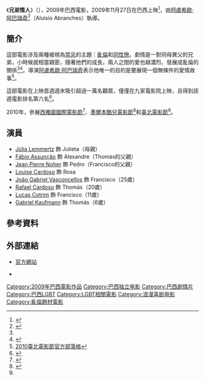 {{Infobox Film
| name               = 兄弟情人
| original_name      = {{lang|pt|Do Começo ao Fim}}
| image              = Do Começo ao Fim Poster.jpg
| cn_image           = 
| hk_image           = 
| tw_image           = 
| caption            = 
| director           = [[阿盧希歐·阿巴瑞奇|阿盧希歐·阿巴瑞奇]]
| executive_producer =
| producer           = 
| writer             = 
| narrator           = 
| production_supervisor =
| starring           = 
| music              = [[André_Abujambra|André Abujambra]]
| cinematography     = [[Ueli_Steiger|Ueli Steiger]]
| editing            = 
| studio             = 
| distributor        = [[Lama_Films|Lama Films]]
| released           = （巴西）[[2009年11月|2009年11月27日]]
| sec-title          =
| rate               = 
| runtime            = 105分
| country            = [[巴西电影|巴西]]
| language           = [[葡萄牙語|葡萄牙語]]
| imdb_id            = 
| amg_id             = 
| budget             = 1百萬（[[雷亚尔|雷亚尔]]）<ref>{{Cite web |url=http://www.cinepop.com.br/filmes/do_comeco_ao_fim.htm |title=存档副本 |accessdate=2010-06-28 |archive-date=2015-09-23 |archive-url=https://web.archive.org/web/20150923203632/http://www.cinepop.com.br/filmes/do_comeco_ao_fim.htm |dead-url=no }}</ref>
| gross              =
| preceded_by        = 
| followed_by        = 
| cn_name            = 從開始到結束
| hk_name            = 
| tw_name            = 兄弟情人
}}
《'''兄弟情人'''》（{{lang-pt|Do Começo ao Fim}}），2009年巴西電影，2009年11月27日在巴西上映<ref>{{Cite web |url=http://docomecoaofim.com.br/blog/?p=87 |title=官方部落格 |accessdate=2010-06-28 |archive-date=2010-02-12 |archive-url=https://web.archive.org/web/20100212091804/http://docomecoaofim.com.br/blog/?p=87 |dead-url=no }}</ref>，由[[阿盧希歐·阿巴瑞奇|阿盧希歐·阿巴瑞奇]]<ref name="tff">{{Cite web |url=http://www.taipeiff.org.tw/Film/FileIntro.aspx?id=40&subid=4011&filmID=417 |title=2010臺北電影節官網的介紹 |accessdate=2010-06-28 |archive-date=2010-05-16 |archive-url=https://web.archive.org/web/20100516232426/http://www.taipeiff.org.tw/Film/FileIntro.aspx?id=40&subid=4011&filmID=417 |dead-url=no }}</ref>（Aluisio Abranches）執導。

== 簡介 ==
這部電影涉及兩種被視為[[禁忌|禁忌]]的主題：[[亂倫|亂倫]]和[[同性戀|同性戀]]。劇情是一對同母異父的兄弟，小時候就相當親密，隨著他們的成長，兩人之間的愛也越濃烈，發展成亂倫的關係<ref name="tff" /><ref>{{Cite web |url=http://www.imdb.com/title/tt1440741/ |title=IMDb上的劇情簡介 |accessdate=2010-06-28 |archive-date=2010-07-25 |archive-url=https://web.archive.org/web/20100725200751/http://www.imdb.com/title/tt1440741/ |dead-url=no }}</ref>。導演[[阿盧希歐·阿巴瑞奇|阿盧希歐·阿巴瑞奇]]表示他唯一的目的是要展現一個無條件的愛情故事<ref>[http://tiff2010.pixnet.net/blog/post/8184964 2010臺北電影節官方部落格]</ref>。

這部電影在上映首週週末吸引超過一萬名觀眾，僅僅在九家電影院上映，且得到該週電影排名第六名<ref>{{Cite web |url=http://oglobo.globo.com/cultura/mat/2009/12/01/lua-nova-ultrapassa-3-milhoes-de-espectadores-ja-o-setimo-filme-mais-visto-do-ano-no-brasil-914999491.asp |title='Lua nova' ultrapassa 3 milhões de espectadores e já é o sétimo filme mais visto do ano no Brasil |accessdate=2010-06-28 |archive-date=2009-12-06 |archive-url=https://web.archive.org/web/20091206021548/http://oglobo.globo.com/cultura/mat/2009/12/01/lua-nova-ultrapassa-3-milhoes-de-espectadores-ja-o-setimo-filme-mais-visto-do-ano-no-brasil-914999491.asp |dead-url=no }}</ref>。

2010年，參展[[西雅圖國際電影節|西雅圖國際電影節]]<ref>{{Cite web |url=http://www.siff.net/festival/film/detail.aspx?id=42815&FID=166 |title=西雅圖國際電影節官網的介紹 |accessdate=2010-06-28 |archive-date=2010-06-05 |archive-url=https://web.archive.org/web/20100605101744/http://www.siff.net/festival/film/detail.aspx?id=42815&fid=166 |dead-url=no }}</ref>、[[墨爾本酷兒電影節|墨爾本酷兒電影節]]<ref>{{Cite web |url=http://www.mqff.com.au/film.php?PID=131 |title=墨爾本酷兒電影節官網的介紹 |accessdate=2010-06-29 |archive-date=2011-02-20 |archive-url=https://web.archive.org/web/20110220204917/http://www.mqff.com.au/film.php?PID=131 |dead-url=no }}</ref>和[[台北電影節|臺北電影節]]<ref name="tff" />。

== 演員 ==
*[[Júlia_Lemmertz|Júlia Lemmertz]] 飾 Julieta（母親）
*[[Fábio_Assunção|Fábio Assunção]] 飾 Alexandre（Thomás的父親）
*[[Jean_Pierre_Noher|Jean Pierre Noher]] 飾 Pedro（Francisco的父親）
*[[Louise_Cardoso|Louise Cardoso]] 飾 Rosa
*[[João_Gabriel_Vasconcellos|João Gabriel Vasconcellos]] 飾 Francisco（25歲）
*[[Rafael_Cardoso|Rafael Cardoso]] 飾 Thomás（20歲）
*[[Lucas_Cotrim|Lucas Cotrim]] 飾 Francisco（11歲）
*[[Gabriel_Kaufmann|Gabriel Kaufmann]] 飾 Thomás（6歲）

== 參考資料 ==
<div class="references-small">
<references></references>
</div>

== 外部連結 ==
*{{pt}}[https://web.archive.org/web/20100208170336/http://www.docomecoaofim.com.br/ 官方網站]
*{{imdb title|1440741|Do Começo ao Fim}}

{{DEFAULTSORT:Do Começo ao Fim}}
[[Category:2009年巴西電影作品|Category:2009年巴西電影作品]]
[[Category:巴西独立电影|Category:巴西独立电影]]
[[Category:巴西劇情片|Category:巴西劇情片]]
[[Category:巴西LGBT|Category:巴西LGBT]]
[[Category:LGBT相關電影|Category:LGBT相關電影]]
[[Category:浪漫喜剧电影|Category:浪漫喜剧电影]]
[[Category:亂倫題材電影|Category:亂倫題材電影]]